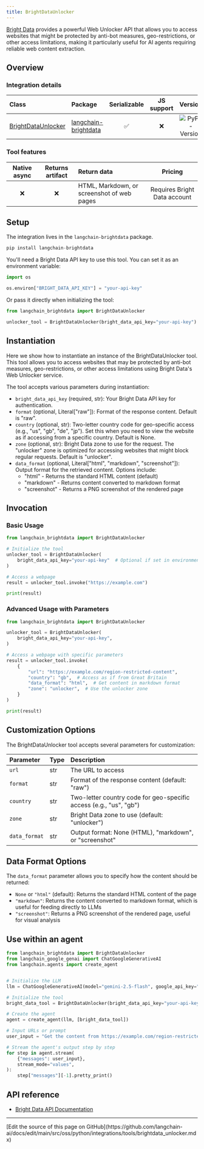 ```yaml
---
title: BrightDataUnlocker
---
```


[Bright Data](https://brightdata.com/) provides a powerful Web Unlocker API that allows you to access websites that might be protected by anti-bot measures, geo-restrictions, or other access limitations, making it particularly useful for AI agents requiring reliable web content extraction.

## Overview

### Integration details

|Class|Package|Serializable|JS support|Version|
|:--|:--|:-:|:-:|:-:|
|[BrightDataUnlocker](https://pypi.org/project/langchain-brightdata/)|[langchain-brightdata](https://pypi.org/project/langchain-brightdata/)|✅|❌|![PyPI - Version](https://img.shields.io/pypi/v/langchain-brightdata?style=flat-square&label=%20)|

### Tool features

|Native async|Returns artifact|Return data|Pricing|
|:-:|:-:|:--|:-:|
|❌|❌|HTML, Markdown, or screenshot of web pages|Requires Bright Data account|

## Setup

The integration lives in the `langchain-brightdata` package.

```python
pip install langchain-brightdata
```

You'll need a Bright Data API key to use this tool. You can set it as an environment variable:

```python
import os

os.environ["BRIGHT_DATA_API_KEY"] = "your-api-key"
```

Or pass it directly when initializing the tool:

```python
from langchain_brightdata import BrightDataUnlocker

unlocker_tool = BrightDataUnlocker(bright_data_api_key="your-api-key")
```

## Instantiation

Here we show how to instantiate an instance of the BrightDataUnlocker tool. This tool allows you to access websites that may be protected by anti-bot measures, geo-restrictions, or other access limitations using Bright Data's Web Unlocker service.

The tool accepts various parameters during instantiation:

- `bright_data_api_key` (required, str): Your Bright Data API key for authentication.
- `format` (optional, Literal["raw"]): Format of the response content. Default is "raw".
- `country` (optional, str): Two-letter country code for geo-specific access (e.g., "us", "gb", "de", "jp"). Set this when you need to view the website as if accessing from a specific country. Default is None.
- `zone` (optional, str): Bright Data zone to use for the request. The "unlocker" zone is optimized for accessing websites that might block regular requests. Default is "unlocker".
- `data_format` (optional, Literal["html", "markdown", "screenshot"]): Output format for the retrieved content. Options include:
  - "html" - Returns the standard HTML content (default)
  - "markdown" - Returns content converted to markdown format
  - "screenshot" - Returns a PNG screenshot of the rendered page

## Invocation

### Basic Usage

```python
from langchain_brightdata import BrightDataUnlocker

# Initialize the tool
unlocker_tool = BrightDataUnlocker(
    bright_data_api_key="your-api-key"  # Optional if set in environment variables
)

# Access a webpage
result = unlocker_tool.invoke("https://example.com")

print(result)
```

### Advanced Usage with Parameters

```python
from langchain_brightdata import BrightDataUnlocker

unlocker_tool = BrightDataUnlocker(
    bright_data_api_key="your-api-key",
)

# Access a webpage with specific parameters
result = unlocker_tool.invoke(
    {
        "url": "https://example.com/region-restricted-content",
        "country": "gb",  # Access as if from Great Britain
        "data_format": "html",  # Get content in markdown format
        "zone": "unlocker",  # Use the unlocker zone
    }
)

print(result)
```

## Customization Options

The BrightDataUnlocker tool accepts several parameters for customization:

|Parameter|Type|Description|
|:--|:--|:--|
|`url`|str|The URL to access|
|`format`|str|Format of the response content (default: "raw")|
|`country`|str|Two-letter country code for geo-specific access (e.g., "us", "gb")|
|`zone`|str|Bright Data zone to use (default: "unlocker")|
|`data_format`|str|Output format: None (HTML), "markdown", or "screenshot"|

## Data Format Options

The `data_format` parameter allows you to specify how the content should be returned:

- `None` or `"html"` (default): Returns the standard HTML content of the page
- `"markdown"`: Returns the content converted to markdown format, which is useful for feeding directly to LLMs
- `"screenshot"`: Returns a PNG screenshot of the rendered page, useful for visual analysis

## Use within an agent

```python
from langchain_brightdata import BrightDataUnlocker
from langchain_google_genai import ChatGoogleGenerativeAI
from langchain.agents import create_agent


# Initialize the LLM
llm = ChatGoogleGenerativeAI(model="gemini-2.5-flash", google_api_key="your-api-key")

# Initialize the tool
bright_data_tool = BrightDataUnlocker(bright_data_api_key="your-api-key")

# Create the agent
agent = create_agent(llm, [bright_data_tool])

# Input URLs or prompt
user_input = "Get the content from https://example.com/region-restricted-page - access it from GB"

# Stream the agent's output step by step
for step in agent.stream(
    {"messages": user_input},
    stream_mode="values",
):
    step["messages"][-1].pretty_print()
```

## API reference

- [Bright Data API Documentation](https://docs.brightdata.com/scraping-automation/web-unlocker/introduction)

---

<Callout icon="pen-to-square" iconType="regular">
  [Edit the source of this page on GitHub](https://github.com/langchain-ai/docs/edit/main/src/oss/python/integrations/tools/brightdata_unlocker.mdx)
</Callout>
